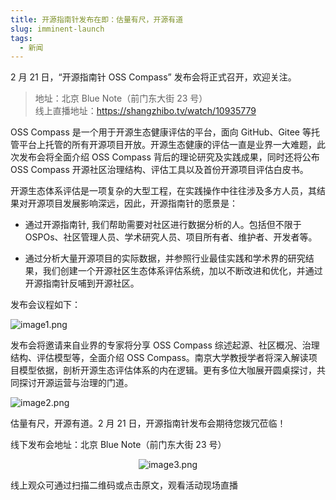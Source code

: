 ```yaml
---
title: 开源指南针发布在即：估量有尺，开源有道
slug: imminent-launch
tags:
  - 新闻
---
```


2 月 21 日，“开源指南针 OSS Compass” 发布会将正式召开，欢迎关注。

> 地址：北京 Blue Note（前门东大街 23 号）  
> 线上直播地址：https://shangzhibo.tv/watch/10935779

<!--truncate-->

OSS Compass 是一个用于开源生态健康评估的平台，面向 GitHub、Gitee 等托管平台上托管的所有开源项目开放。开源生态健康的评估一直是业界一大难题，此次发布会将全面介绍 OSS Compass 背后的理论研究及实践成果，同时还将公布 OSS Compass 开源社区治理结构、评估工具以及首份开源项目评估白皮书。

开源生态体系评估是一项复杂的大型工程，在实践操作中往往涉及多方人员，其结果对开源项目发展影响深远，因此，开源指南针的愿景是：

- 通过开源指南针, 我们帮助需要对社区进行数据分析的人。包括但不限于 OSPOs、社区管理人员、学术研究人员、项目所有者、维护者、开发者等。

- 通过分析大量开源项目的实际数据，并参照行业最佳实践和学术界的研究结果，我们创建一个开源社区生态体系评估系统，加以不断改进和优化，并通过开源指南针反哺到开源社区。

发布会议程如下：

![image1.png](media/launch-procee.png)

发布会将邀请来自业界的专家将分享 OSS Compass 综述起源、社区概况、治理结构、评估模型等，全面介绍 OSS Compass。南京大学教授学者将深入解读项目模型依据，剖析开源生态评估体系的内在逻辑。更有多位大咖展开圆桌探讨，共同探讨开源运营与治理的门道。

![image2.png](media/ecosystem.png)

估量有尺，开源有道。2 月 21 日，开源指南针发布会期待您拨冗莅临！

线下发布会地址：北京 Blue Note（前门东大街 23 号）

<center>

![image3.png](media/QR-code.png)

</center>

线上观众可通过扫描二维码或点击原文，观看活动现场直播
